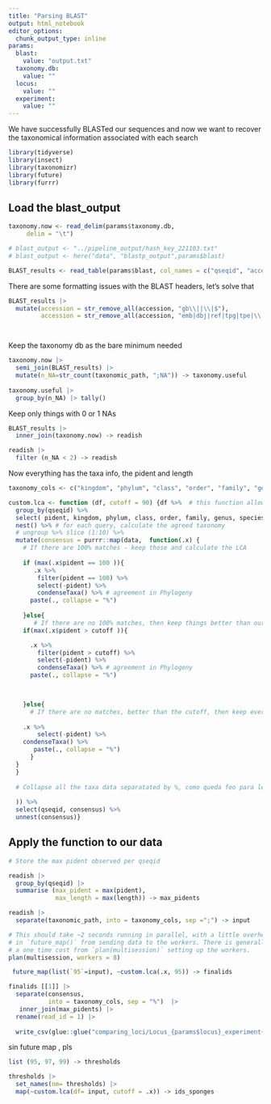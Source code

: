 ```yaml
---
title: "Parsing BLAST"
output: html_notebook
editor_options: 
  chunk_output_type: inline
params:
  blast:
    value: "output.txt"
  taxonomy.db: 
    value: ""
  locus:
    value: ""
  experiment:
    value: ""
---
```


We have successfully BLASTed our sequences and now we want to recover the taxonomical information associated with each search

```r
library(tidyverse)
library(insect)
library(taxonomizr)
library(future)
library(furrr)
```





## Load the blast_output

```r
taxonomy.now <- read_delim(params$taxonomy.db, 
     delim = "\t") 

# blast_output <- "../pipeline_output/hash_key_221103.txt"
# blast_output <- here("data", "blastp_output",params$blast)

BLAST_results <- read_table(params$blast, col_names = c("qseqid", "accession",  "pident", "length" ,"mismatch", "gapopen" ,"qstart","qend", "sstart", "send" ,"evalue" ,"bitscore"))
```

There are some formatting issues with the BLAST headers, let's solve that
```r
BLAST_results |>
  mutate(accession = str_remove_all(accession, "gb\\||\\|$"),
         accession = str_remove_all(accession, "emb|dbj|ref|tpg|tpe|\\|"))-> BLAST_results




```

Keep the taxonomy db as the bare minimum needed

```r
taxonomy.now |> 
  semi_join(BLAST_results) |> 
  mutate(n_NA=str_count(taxonomic_path, ";NA")) -> taxonomy.useful 
  
taxonomy.useful |> 
  group_by(n_NA) |> tally()

```
Keep only things with 0 or 1 NAs

```r
BLAST_results |> 
  inner_join(taxonomy.now) -> readish

readish |> 
  filter (n_NA < 2) -> readish
```
Now everything has the taxa info, the pident and length 


```r
taxonomy_cols <- c("kingdom", "phylum", "class", "order", "family", "genus", "species")
```

```r
custom.lca <- function (df, cutoff = 90) {df %>%  # this function allows to change cutoff parameters for a specified dataframe (df)
  group_by(qseqid) %>%
  select( pident, kingdom, phylum, class, order, family, genus, species) %>%
  nest() %>% # for each query, calculate the agreed taxonomy
  # ungroup %>% slice (1:10) %>%
  mutate(consensus = purrr::map(data,  function(.x) {
    # If there are 100% matches - keep those and calculate the LCA
   
    if (max(.x$pident == 100 )){
       .x %>%
        filter(pident == 100) %>%
        select(-pident) %>%
        condenseTaxa() %>% # agreement in Phylogeny
      paste(., collapse = "%")
      
    }else{
       # If there are no 100% matches, then keep things better than our cutoff
    if(max(.x$pident > cutoff )){

      .x %>%
        filter(pident > cutoff) %>%
        select(-pident) %>%
        condenseTaxa() %>% # agreement in Phylogeny
      paste(., collapse = "%")

       

    }else{
      # If there are no matches, better than the cutoff, then keep everything
      
    .x %>%
        select(-pident) %>%
    condenseTaxa() %>%
       paste(., collapse = "%")
      }
  }
  }
  
  # Collapse all the taxa data separatated by %, como queda feo para leer en excel lo modificamos con # PERO es un lio dejarlo sin el % porq deja la table separada sin heads asi que mejor dejarlo como esta y luego en R separar las columnas por % y asignarles nombres
  
  )) %>%
  select(qseqid, consensus) %>%
  unnest(consensus)}

```


## Apply the function to our data


```r


# Store the max pident observed per qseqid

readish |> 
  group_by(qseqid) |> 
  summarise (max_pident = max(pident),
             max_length = max(length)) -> max_pidents

readish |> 
  separate(taxonomic_path, into = taxonomy_cols, sep =";") -> input

# This should take ~2 seconds running in parallel, with a little overhead
# in `future_map()` from sending data to the workers. There is generally also
# a one time cost from `plan(multisession)` setting up the workers.
plan(multisession, workers = 8)

 future_map(list(`95`=input), ~custom.lca(.x, 95)) -> finalids

finalids [[1]] |> 
  separate(consensus,
           into = taxonomy_cols, sep = "%")  |> 
   inner_join(max_pidents) |> 
  rename(read_id = 1) |>  
 
  write_csv(glue::glue("comparing_loci/Locus_{params$locus}_experiment{params$experiment}_classified_blast_95_100_noNAs.csv"))
```
sin future map , pls

```r
list (95, 97, 99) -> thresholds

thresholds |> 
  set_names(nm= thresholds) |> 
  map(~custom.lca(df= input, cutoff = .x)) -> ids_sponges
```

